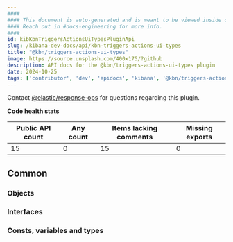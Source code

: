 ```yaml
---
####
#### This document is auto-generated and is meant to be viewed inside our experimental, new docs system.
#### Reach out in #docs-engineering for more info.
####
id: kibKbnTriggersActionsUiTypesPluginApi
slug: /kibana-dev-docs/api/kbn-triggers-actions-ui-types
title: "@kbn/triggers-actions-ui-types"
image: https://source.unsplash.com/400x175/?github
description: API docs for the @kbn/triggers-actions-ui-types plugin
date: 2024-10-25
tags: ['contributor', 'dev', 'apidocs', 'kibana', '@kbn/triggers-actions-ui-types']
---
```




Contact [@elastic/response-ops](https://github.com/orgs/elastic/teams/response-ops) for questions regarding this plugin.

**Code health stats**

| Public API count  | Any count | Items lacking comments | Missing exports |
|-------------------|-----------|------------------------|-----------------|
| 15 | 0 | 15 | 0 |

## Common

### Objects
<DocDefinitionList data={kbnTriggersActionsUiTypesObj.common.objects}/>

### Interfaces
<DocDefinitionList data={kbnTriggersActionsUiTypesObj.common.interfaces}/>

### Consts, variables and types
<DocDefinitionList data={kbnTriggersActionsUiTypesObj.common.misc}/>

